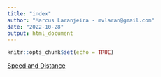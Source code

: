 ```yaml
---
title: "index"
author: "Marcus Laranjeira - mvlaran@gmail.com"
date: "2022-10-28"
output: html_document
---
```


```r
knitr::opts_chunk$set(echo = TRUE)
```

[Speed and Distance](./speed-and-distance.html)
